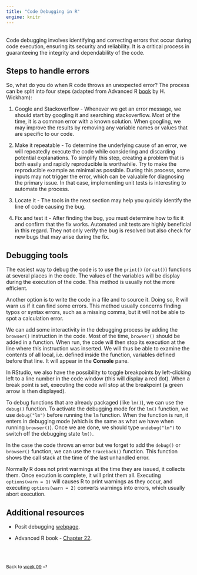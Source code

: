 ```yaml
---
title: "Code Debugging in R"
engine: knitr
---
```


<br>
Code debugging involves identifying and correcting errors that occur during code execution, ensuring its security and reliability. It is a critical process in guaranteeing the integrity and dependability of the code.

## Steps to handle errors

So, what do you do when R code throws an unexpected error? The process can be split into four steps (adapted from Advanced R [book](https://adv-r.hadley.nz) by H. Wickham):

1. Google and Stackoverflow - Whenever we get an error message, we should start by googling it and searching stackoverflow. Most of the time, it is a common error with a known solution. When googling, we may improve the results by removing any variable names or values that are specific to our code.

2. Make it repeatable - To determine the underlying cause of an error, we will repeatedly execute the code while considering and discarding potential explanations. To simplify this step, creating a problem that is both easily and rapidly reproducible is worthwhile. Try to make the reproducible example as minimal as possible. During this process, some inputs may not trigger the error, which can be valuable for diagnosing the primary issue. In that case, implementing unit tests is interesting to automate the process.

3. Locate it - The tools in the next section may help you quickly identify the line of code causing the bug.

4. Fix and test it - After finding the bug, you must determine how to fix it and confirm that the fix works. Automated unit tests are highly beneficial in this regard. They not only verify the bug is resolved but also check for new bugs that may arise during the fix.


## Debugging tools

The easiest way to debug the code is to use the `print()` (or `cat()`) functions at several places in the code. The values of the variables will be display during the execution of the code. This method is usually not the more efficient.

Another option is to write the code in a file and to source it. Doing so, R will warn us if it can find some errors. This method usually concerns finding typos or syntax errors, such as a missing comma, but it will not be able to spot a calculation error.

We can add some interactivity in the debugging process by adding the `browser()` instruction in the code. Most of the time, `browser()` should be added in a function. When run, the code will then stop its execution at the line where this instruction was inserted. We will thus be able to examine the contents of all local, i.e. defined inside the function, variables defined before that line. It will appear in the **Console** pane.

::: {.callout-note appearance="simple"}

In RStudio, we also have the possibility to toggle breakpoints by left-clicking left to a line number in the code window (this will display a red dot). When a break point is set, executing the code will stop at the breakpoint (a green arrow is then displayed).

:::

To debug functions that are already packaged (like `lm()`), we can use the `debug()` function. To activate the debugging mode for the `lm()` function, we use `debug("lm")` before running the `lm` function. When the function is run, it enters in debugging mode (which is the same as what we have when running `browser()`). Once we are done, we should type `undebug("lm")` to switch off the debugging state `lm()`.

In the case the code throws an error but we forget to add the `debug()` or `browser()` function, we can use the `traceback()` function. This function shows the call stack at the time of the last unhandled error. 

::: {.callout-note appearance="simple"}

Normally R does not print warmings at the time they are issued, it collects them. Once excution is complete, it will print them all. Executing `options(warn = 1)` will causes R to print warnings as they occur, and executing `options(warn = 2)` converts warnings into errors, which usually abort execution.

:::


## Additional resources

* Posit debugging [webpage](https://support.posit.co/hc/en-us/articles/205612627-Debugging-with-the-RStudio-IDE).

* Advanced R book - [Chapter 22](https://adv-r.hadley.nz/debugging.html).

<br><br>

::: {style="font-size: 0.875em;"}
Back to [week 09](/weeks/week-9.qmd) ⏎
:::